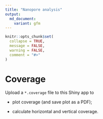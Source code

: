 ```yaml
---
title: "Nanopore analysis"
output: 
  md_document:
    variant: gfm
---
```


<!-- README.md is generated from README.Rmd. Please edit that file -->

```r
knitr::opts_chunk$set(
  collapse = TRUE,
  message = FALSE,
  warning = FALSE,
  comment = "#>"
)
```

# Coverage

Upload a `*.coverage` file to this Shiny app to

- plot coverage (and save plot as a PDF);

- calculate horizontal and vertical coverage.